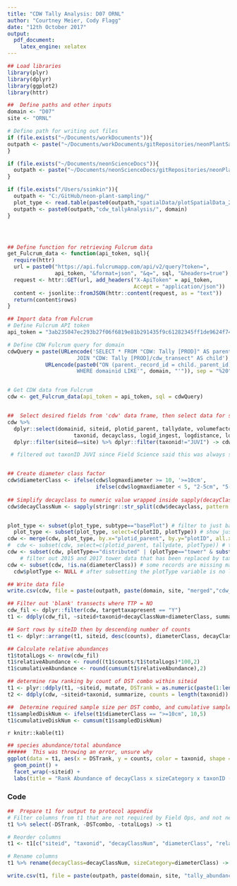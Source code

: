 ```yaml
---
title: "CDW Tally Analysis: D07 ORNL"
author: "Courtney Meier, Cody Flagg"
date: "12th October 2017"
output: 
  pdf_document: 
    latex_engine: xelatex
---
```


```r
## Load libraries
library(plyr)
library(dplyr)
library(ggplot2)
library(httr)

##  Define paths and other inputs
domain <- "D07"
site <- "ORNL"

# Define path for writing out files
if (file.exists("~/Documents/workDocuments")){
outpath <- paste("~/Documents/workDocuments/gitRepositories/neonPlantSampling/cdw_tallyAnalysis/", domain, sep="")
}

if (file.exists("~/Documents/neonScienceDocs")){
  outpath <- paste("~/Documents/neonScienceDocs/gitRepositories/neonPlantSampling/", domain, sep="")
}

if (file.exists("/Users/ssimkin")){
  outpath <- "C:/GitHub/neon-plant-sampling/"
  plot_type <- read.table(paste0(outpath,"spatialData/plotSpatialData_20180827.csv"), sep=",", header=TRUE, stringsAsFactors = F)
  outpath <- paste0(outpath,"cdw_tallyAnalysis/", domain)
}




## Define function for retrieving Fulcrum data
get_Fulcrum_data <- function(api_token, sql){
  require(httr)
  url = paste0("https://api.fulcrumapp.com/api/v2/query?token=", 
               api_token, "&format=json", "&q=", sql, "&headers=true")
  request <- httr::GET(url, add_headers("X-ApiToken" = api_token, 
                                        Accept = "application/json"))
  content <- jsonlite::fromJSON(httr::content(request, as = "text"))
  return(content$rows)
}

```

```r
## Import data from Fulcrum
# Define Fulcrum API token
api_token = "3ab235047ec293b27f06f6819e81b291435f9c61282345ff1de9624f744034b4233a6fcd1b87c3c2"

# Define CDW Fulcrum query for domain
cdwQuery = paste(URLencode('SELECT * FROM "CDW: Tally [PROD]" AS parent
                      JOIN "CDW: Tally [PROD]/cdw_transect" AS child'),
            URLencode(paste0("ON (parent._record_id = child._parent_id)
                      WHERE domainid LIKE'", domain, "'")), sep = "%20")


# Get CDW data from Fulcrum
cdw <- get_Fulcrum_data(api_token = api_token, sql = cdwQuery)



```


```r
##  Select desired fields from 'cdw' data frame, then select data for specified site only
cdw %>% 
  dplyr::select(domainid, siteid, plotid_parent, tallydate, volumefactor_ingest, particle_count, lidsazimuth, logmaxdiameter,
                     taxonid, decayclass, logid_ingest, logdistance, loglength, acceptedtaxonid, targettaxapresent) %>%
  dplyr::filter(siteid==site) %>% dplyr::filter(taxonid!="JUVI") -> cdw

 # filtered out taxonID JUVI since Field Science said this was always something else, typically a Pinus species


## Create diameter class factor
cdw$diameterClass <- ifelse(cdw$logmaxdiameter >= 10, '>=10cm', 
                            ifelse(cdw$logmaxdiameter < 5, "2-5cm", "5-10cm"))
 
## Simplify decayclass to numeric value wrapped inside sapply(decayClassNum, "[[", 1) e.g. 'return first element of each list member'
cdw$decayClassNum <- sapply(stringr::str_split(cdw$decayclass, pattern = " "),"[[", 1)


plot_type <- subset(plot_type, subtype=="basePlot") # filter to just basePlots (e.g. remove tick, bird, mammal, etc. plots)
  plot_type <- subset(plot_type, select=c(plotID, plotType)) # show just the plotID and corresponding plotType (tower vs. distributed)
cdw <- merge(cdw, plot_type, by.x="plotid_parent", by.y="plotID", all.x=TRUE) # add plotType to cdw dataframe
#  cdw <- subset(cdw, select=c(plotid_parent, tallydate, plotType)) # temporarilly subset to view the various date by towerType combinations
cdw <- subset(cdw, plotType=="distributed" | (plotType=="tower" & substr(tallydate, 1,4)=="2019")) 
    # filter out 2015 and 2017 tower data that has been replaced by taxonomically improved 2019 tower data
cdw <- subset(cdw, !is.na(diameterClass)) # some records are missing maxlogdiameter and therefore diameterClass, and without diameterClass records shouldn't be in DST summary
  cdw$plotType <- NULL # after subsetting the plotType variable is no longer necessary

## Write data file
write.csv(cdw, file = paste(outpath, paste(domain, site, "merged","cdw_rawdata_v2.csv", sep="_"), sep = "/"))

```

```r
## Filter out 'blank' transects where TTP = NO
cdw_fil <- dplyr::filter(cdw, targettaxapresent == "Y")
t1 <- ddply(cdw_fil, ~siteid+taxonid+decayClassNum+diameterClass, summarize, counts = length(taxonid))

## Sort rows by siteID then by descending number of counts
t1 <- dplyr::arrange(t1, siteid, desc(counts), diameterClass, decayClassNum, taxonid)

## Calculate relative abundances
t1$totalLogs <- nrow(cdw_fil)
t1$relativeAbundance <- round((t1$counts/t1$totalLogs)*100,2)
t1$cumulativeAbundance <- round(cumsum(t1$relativeAbundance),2)

## determine raw ranking by count of DST combo within siteid
t1 <- plyr::ddply(t1, ~siteid, mutate, DSTrank = as.numeric(paste(1:length(counts))), DSTcombo = paste0(taxonid,"_", decayClassNum,"_",diameterClass))
t2 <- ddply(cdw, ~siteid+taxonid, summarize, counts = length(taxonid))

##  Determine required sample size per DST combo, and cumulative sample size
t1$sampledDiskNum <- ifelse(t1$diameterClass == ">=10cm", 10,5)
t1$cumulativeDiskNum <- cumsum(t1$sampledDiskNum)

```

`r knitr::kable(t1)`

```r
## species abundance/total abundance
######  This was throwing an error, unsure why
ggplot(data = t1, aes(x = DSTrank, y = counts, color = taxonid, shape = diameterClass)) +
  geom_point() + 
  facet_wrap(~siteid) + 
  labs(title = "Rank Abundance of decayClass x sizeCategory x taxonID (DST)")
```

### Code

```r
##  Prepare t1 for output to protocol appendix
# Filter columns from t1 that are not required by Field Ops, and not needed in protocol appendix
t1 %>% select(-DSTrank, -DSTcombo, -totalLogs) -> t1

# Reorder columns
t1 <- t1[c("siteid", "taxonid", "decayClassNum", "diameterClass", "relativeAbundance", "cumulativeAbundance", "sampledDiskNum", "cumulativeDiskNum")]

# Rename columns
t1 %>% rename(decayClass=decayClassNum, sizeCategory=diameterClass) -> t1

write.csv(t1, file = paste(outpath, paste(domain, site, "tally_abundance_v2.csv", sep = "_"), sep = "/"), row.names = F)
  

  
```
